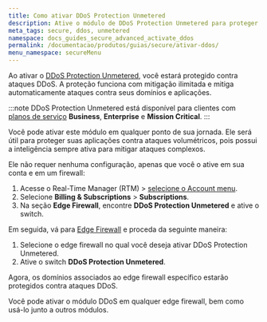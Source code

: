 ```yaml
---
title: Como ativar DDoS Protection Unmetered
description: Ative o módulo de DDoS Protection Unmetered para proteger suas aplicações contra ataques volumétricos.
meta_tags: secure, ddos, unmetered
namespace: docs_guides_secure_advanced_activate_ddos
permalink: /documentacao/produtos/guias/secure/ativar-ddos/
menu_namespace: secureMenu
---
```


Ao ativar o [DDoS Protection Unmetered](/pt-br/documentacao/produtos/edge-firewall/ddos-protection/), você estará protegido contra ataques DDoS. A proteção funciona com mitigação ilimitada e mitiga automaticamente ataques contra seus domínios e aplicações.

:::note
DDoS Protection Unmetered está disponível para clientes com [planos de serviço](https://www.azion.com/pt-br/precos/#planos) **Business**, **Enterprise** e **Mission Critical**.
:::

Você pode ativar este módulo em qualquer ponto de sua jornada. Ele será útil para proteger suas aplicações contra ataques volumétricos, pois possui a inteligência sempre ativa para mitigar ataques complexos.

Ele não requer nenhuma configuração, apenas que você o ative em sua conta e em um firewall:

1. Acesse o Real-Time Manager (RTM) > [selecione o Account menu](/pt-br/documentacao/produtos/guias/como-acessar-o-rtm/#gerenciar-a-conta).
2. Selecione **Billing & Subscriptions** > **Subscriptions**.
3. Na seção **Edge Firewall**, encontre **DDoS Protection Unmetered** e ative o switch.

Em seguida, vá para [Edge Firewall](/pt-br/documentacao/produtos/edge-firewall/) e proceda da seguinte maneira:

1. Selecione o edge firewall no qual você deseja ativar DDoS Protection Unmetered.
2. Ative o switch **DDoS Protection Unmetered**.

Agora, os domínios associados ao edge firewall específico estarão protegidos contra ataques DDoS.

Você pode ativar o módulo DDoS em qualquer edge firewall, bem como usá-lo junto a outros módulos.
